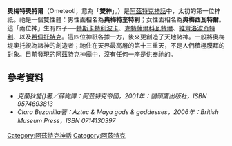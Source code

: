 '''奧梅特奧特爾'''（Ometeotl，意為「'''雙神'''」。）是[[阿茲特克神話|阿茲特克神話]]中，太初的第一位神祇。祂是一個雙性體：男性面相名為'''奧梅特奎特利'''；女性面相名為'''奧梅西瓦特爾'''。這「兩位神」生有四子──[[特斯卡特利波卡|特斯卡特利波卡]]、[[克特薩爾科瓦特爾|克特薩爾科瓦特爾]]、[[維齊洛波奇特利|維齊洛波奇特利]]、以及[[希佩托特克|希佩托特克]]。這四位神祇各據一方，後來更創造了天地諸神。一般將奧梅堤奧托視為諸神的創造者；祂住在天界最高層的第十三重天，不是人們積極膜拜的對象。目前發現的阿茲特克神廟中，沒有任何一座是供奉祂的。

==參考資料==
*  ''克蘭狄能({{link-en|Inga Clendinnen|Inga Clendinnen}})著／薛絢譯：阿茲特克帝國，2001年：貓頭鷹出版社，ISBN 9574693813''
*''Clara Bezanilla著：Aztec & Maya gods & goddesses，2006年：British Museum Press，ISBN 0714130397''

{{Myth-stub}}
{{Aztec mythology}}
[[Category:阿茲特克神話|Category:阿茲特克神話]]
[[Category:阿茲特克|Category:阿茲特克]]